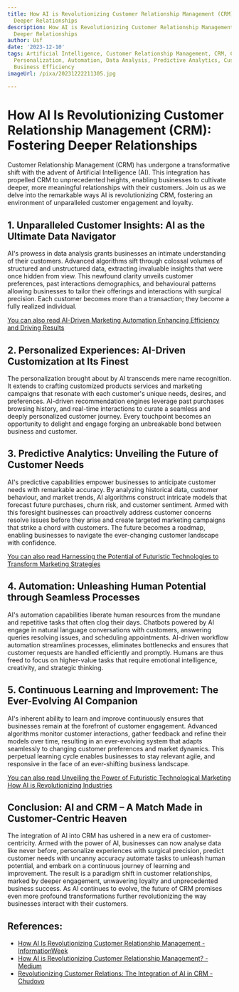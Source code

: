 ```yaml
---
title: How AI is Revolutionizing Customer Relationship Management (CRM) Fostering
  Deeper Relationships
description: How AI is Revolutionizing Customer Relationship Management (CRM) Fostering
  Deeper Relationships
author: Usf
date: '2023-12-10'
tags: Artificial Intelligence, Customer Relationship Management, CRM, Customer Engagement,
  Personalization, Automation, Data Analysis, Predictive Analytics, Customer Experience,
  Business Efficiency
imageUrl: /pixa/20231222211305.jpg

---
```

# How AI Is Revolutionizing Customer Relationship Management (CRM): Fostering Deeper Relationships

Customer Relationship Management  (CRM) has undergone a transformative shift with the advent of Artificial Intelligence (AI). This integration has propelled  CRM to unprecedented heights, enabling businesses to cultivate deeper, more meaningful relationships with their customers. Join us as we delve into the remarkable ways AI is revolutionizing CRM,  fostering an environment of unparalleled customer  engagement and loyalty.

## 1. Unparalleled Customer Insights: AI as the Ultimate Data Navigator

AI's prowess in data analysis grants businesses an intimate understanding of their customers. Advanced algorithms sift through  colossal volumes of structured and unstructured  data, extracting invaluable insights that were once hidden  from view. This newfound  clarity unveils customer preferences, past interactions demographics, and behavioural patterns allowing businesses to tailor their offerings  and interactions with surgical precision. Each customer becomes more than  a transaction; they  become a fully realized individual.

[You can  also read AI-Driven Marketing Automation Enhancing Efficiency and Driving Results](AI-Driven%20Marketing%20Automation%20Enhancing%20Efficiency%20and%20Driving%20Results)


## 2. Personalized Experiences: AI-Driven  Customization at Its Finest

The personalization brought about by AI transcends mere name recognition. It extends to crafting customized products services  and marketing campaigns that resonate with each customer's unique  needs, desires, and preferences. AI-driven recommendation  engines leverage past purchases browsing history, and real-time interactions to curate a seamless and deeply personalized customer journey. Every touchpoint becomes an opportunity to delight and engage forging an unbreakable bond between business  and customer.

## 3. Predictive Analytics: Unveiling the Future of Customer  Needs

AI's  predictive  capabilities empower businesses to anticipate customer needs with remarkable accuracy. By analyzing historical data, customer  behaviour, and market  trends, AI algorithms construct intricate  models that forecast future purchases, churn risk, and customer sentiment. Armed with this foresight businesses can proactively address customer concerns resolve issues  before  they arise and create targeted marketing campaigns that  strike a chord with customers. The future  becomes a roadmap, enabling businesses to navigate the ever-changing customer landscape with confidence.

[You  can also read Harnessing the Potential of Futuristic Technologies to Transform  Marketing  Strategies](Harnessing%20the%20Potential%20of%20Futuristic%20Technologies%20to%20Transform%20Marketing%20Strategies)


## 4. Automation: Unleashing Human Potential through Seamless Processes

AI's automation capabilities liberate human resources from the mundane and repetitive tasks that often clog their days. Chatbots  powered by AI engage in natural language conversations with customers,  answering queries resolving issues,  and scheduling appointments. AI-driven workflow automation streamlines processes, eliminates bottlenecks and ensures that customer requests are handled efficiently and promptly. Humans are thus freed to focus on  higher-value tasks that require  emotional intelligence, creativity, and strategic thinking.

## 5. Continuous Learning and  Improvement: The Ever-Evolving  AI Companion

AI's inherent ability to learn and improve continuously ensures  that businesses remain  at the forefront  of customer engagement. Advanced algorithms monitor customer interactions, gather feedback and refine their models over time, resulting in an ever-evolving system that adapts seamlessly to changing customer  preferences and market  dynamics. This perpetual learning cycle enables businesses to stay relevant agile, and responsive in the face  of an ever-shifting business landscape.

[You can also  read Unveiling the  Power of Futuristic Technological Marketing How AI is  Revolutionizing Industries](Unveiling%20the%20Power%20of%20Futuristic%20Technological%20Marketing%20How%20AI%20is%20Revolutionizing%20Industries)


## Conclusion:  AI  and CRM – A Match Made in Customer-Centric Heaven

The integration  of  AI into CRM has ushered  in  a new era of customer-centricity. Armed with the power of AI, businesses  can  now analyse data like  never before,  personalize experiences with surgical precision, predict customer  needs with uncanny accuracy automate tasks to unleash human potential, and embark on a continuous  journey of learning and improvement. The result is a paradigm shift in  customer relationships, marked by deeper engagement, unwavering loyalty and unprecedented business success. As AI continues to evolve, the future of CRM promises even more profound transformations further revolutionizing the way businesses interact with their customers.

## References:
- [How AI Is Revolutionizing Customer Relationship Management - InformationWeek](https://www.informationweek.com/machine-learning-ai/how-ai-is-revolutionizing-customer-relationship-management)
- [How AI is Revolutionizing Customer Relationship Management? - Medium](https://medium.com/@BiglySales/how-ai-is-revolutionizing-customer-relationship-management-719ac7de6730)
- [Revolutionizing Customer Relations: The Integration of AI in CRM - Chudovo](https://chudovo.com/revolutionizing-customer-relations-the-integration-of-ai-in-crm/)
